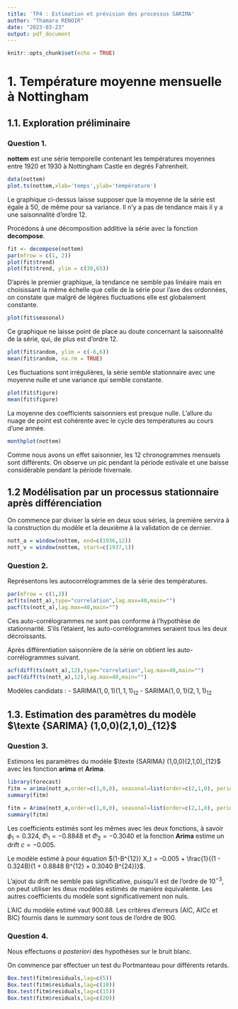 ```yaml
---
title: 'TP4 : Estimation et prévision des processus SARIMA'
author: "Thamara RENOIR"
date: "2023-03-23"
output: pdf_document
---
```


```r
knitr::opts_chunk$set(echo = TRUE)
```

# 1. Température moyenne mensuelle à Nottingham

## 1.1. Exploration préliminaire

### Question 1.

**nottem** est une série temporelle contenant les températures moyennes entre 1920 et 1930 à Nottingham Castle en degrés Fahrenheit.

```r
data(nottem)
plot.ts(nottem,xlab='temps',ylab='température')
```

Le graphique ci-dessus laisse supposer que la moyenne de la série est égale à 50, de même pour sa variance. Il n'y a pas de tendance mais il y a une saisonnalité d'ordre 12.

Procédons à une décomposition additive la série avec la fonction **decompose**.

```r
fit <- decompose(nottem)
par(mfrow = c(1, 2))
plot(fit$trend)
plot(fit$trend, ylim = c(30,65))
```

D'après le premier graphique, la tendance ne semble pas linéaire mais en choisissant la même échelle que celle de la série pour l'axe des ordonnées, on constate que malgré de légères fluctuations elle est globalement constante.


```r
plot(fit$seasonal)
```

Ce graphique ne laisse point de place au doute concernant la saisonnalité de la série, qui, de plus est d'ordre 12.

```r
plot(fit$random, ylim = c(-6,6))
mean(fit$random, na.rm = TRUE)
```

Les fluctuations sont irrégulières, la série semble stationnaire avec une moyenne nulle et une variance qui semble constante.

```r
plot(fit$figure)
mean(fit$figure)
```

La moyenne des coefficients saisonniers est presque nulle.
L'allure du nuage de point est cohérente avec le cycle des températures au cours d'une année.

```r
monthplot(nottem)
```

Comme nous avons un effet saisonnier, les 12 chronogrammes mensuels sont différents. On observe un pic pendant la période estivale et une baisse considérable pendant la période hivernale.

## 1.2 Modélisation par un processus stationnaire après différenciation

On commence par diviser la série en deux sous séries, la première servira à la construction du modèle et la deuxième à la validation de ce dernier.

```r
nott_a = window(nottem, end=c(1936,12))
nott_v = window(nottem, start=c(1937,1))
```

### Question 2.

Représentons les autocorrélogrammes de la série des températures.

```r
par(mfrow = c(1,2))
acf(ts(nott_a),type="correlation",lag.max=40,main="")
pacf(ts(nott_a),lag.max=40,main="")
```

Ces auto-corrélogrammes ne sont pas conforme à l'hypothèse de stationnarité. S'ils l'étaient, les auto-corrélogrammes seraient tous les deux décroissants. 

Après différentiation saisonnière de la série on obtient les auto-corrélogrammes suivant.

```r
acf(diff(ts(nott_a),12),type="correlation",lag.max=40,main="")
pacf(diff(ts(nott_a),12),lag.max=40,main="")
```

Modèles candidats :
- $\text{SARIMA}(1,0,1)(1,1,1)_{12}$
- $\text{SARIMA}(1,0,1)(2,1,1)_{12}$

## 1.3. Estimation des paramètres du modèle $\texte {SARIMA} (1,0,0)(2,1,0)_{12}$

### Question 3.

Estimons les paramètres du modèle $\texte {SARIMA} (1,0,0)(2,1,0)_{12}$ avec les fonction **arima** et **Arima**.

```r
library(forecast)
fitm = arima(nott_a,order=c(1,0,0), seasonal=list(order=c(2,1,0), period=12))
summary(fitm)

fitm = Arima(nott_a,order=c(1,0,0), seasonal=list(order=c(2,1,0), period=12),include.drift=TRUE)
summary(fitm)
```

Les coefficients estimés sont les mêmes avec les deux fonctions, à savoir $\phi_1 = 0.324$, $\Phi_1 = -0.8848$ et $\Phi_2 = -0.3040$ et la fonction **Arima** estime un drift $c = -0.005$.

Le modèle estimé à pour équation $(1-B^{12}) X_t = -0.005 + \frac{1}{(1 - 0.324B)(1 + 0.8848 B^{12} + 0.3040 B^{24})}$.

L'ajout du drift ne semble pas significative, puisqu'il est de l'ordre de $10^{-3}$, on peut utiliser les deux modèles estimés de manière équivalente. Les autres coefficients du modèle sont significativement non nuls.

L'AIC du modèle estimé vaut $900.88$. Les critères d'erreurs (AIC, AICc et BIC) fournis dans le *summary* sont tous de l'ordre de $900$.

### Question 4.

Nous effectuons *a posteriori* des hypothèses sur le bruit blanc.

On commence par effectuer un test du Portmanteau pour différents retards.

```r
Box.test(fitm$residuals,lag=c(5))
Box.test(fitm$residuals,lag=c(10))
Box.test(fitm$residuals,lag=c(15))
Box.test(fitm$residuals,lag=c(20))
```

